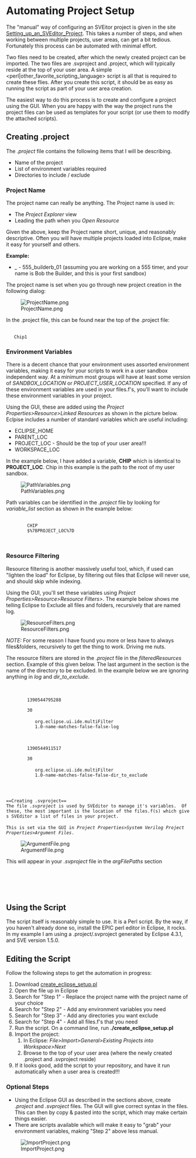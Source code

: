 = Automating Project Setup = 
The "manual" way of configuring an SVEitor project is given in the site [[Setting_up_an_SVEditor_Project]].  This takes a number of steps, and when working between multiple projects, user areas, can get a bit tedious.  Fortunately this process can be automated with minimal effort.

Two files need to be created, after which the newly created project can be imported.  The two files are .svproject and .project, which will typically reside at the top of your user area.  A simple <perl|other_favorite_scripting_language> script is all that is required to create these flies.  After you create this script, it should be as easy as running the script as part of your user area creation.

The easiest way to do this process is to create and configure a project using the GUI.  When you are happy with the way the project runs the project files can be used as templates for your script (or use them to modify the attached scripts).  

== Creating .project ==
The ''.project'' file contains the following items that I will be describing.
* Name of the project
* List of environment variables required
* Directories to include / exclude

=== Project Name ===
The project name can really be anything.  The Project name is used in: 
* The ''Project Explorer'' view
* Leading the path when you ''Open Resource''

Given the above, keep the Project name short,  unique, and reasonably descriptive.  Often you will have multiple projects loaded into Eclipse, make it easy for yourself and others.

'''Example:'''
* ''<chip_codename>_<user_sandbox>'' - 555_builderb_01 (assuming you are working on a 555 timer, and your name is Bob the Builder, and this is your first sandbox)  

The project name is set when you go through new project creation in the following dialog:

[[Image:ProjectName.png]]

In the .project file, this can be found near the top of the .project file:

 <projectDescription>
    <name>Chip1</name>

=== Environment Variables ===
There is a decent chance that your environment uses assorted environment variables, making it easy for your scripts to work in a user sandbox independent way.  At a minimum most groups will have at least some version of ''SANDBOX_LOCATION'' or ''PROJECT_USER_LOCATION'' specified.  If any of these environment variables are used in your files.f's, you'll want to include these environment variables in your project.  

Using the GUI, these are added using the ''Project Properties>Resource>Linked Resources'' as shown in the picture below.  Eclpise includes a number of standard variables which are useful including:
* ECLIPSE_HOME
* PARENT_LOC
* PROJECT_LOC - Should be the top of your user area!!!
* WORKSPACE_LOC  

In the example below, I have added a variable, '''CHIP''' which is identical to '''PROJECT_LOC'''.  Chip in this example is the path to the root of my user sandbox.

[[Image:PathVariables.png]]

Path variables can be identified in the ''.project'' file by looking for ''variable_list'' section as shown in the example below:
    <variableList>
      <variable>
         <name>CHIP</name>
         <value>$%7BPROJECT_LOC%7D</value>
      </variable>
   </variableList>


=== Resource Filtering ===
Resource filtering is another massively useful tool, which, if used can "lighten the load" for Eclipse, by filtering out files that Eclipse will never use, and should skip while indexing.

Using the GUI, you'll set these variables using ''Project Properties>Resource>Resource Filters>''.  The example below shows me telling Eclipse to Exclude all files and folders, recursively that are named log.

[[Image:ResourceFilters.png]]

''NOTE:'' For some reason I have found you more or less have to always files&folders, recursively to get the thing to work.  Driving me nuts.

The resource filters are stored in the ''.project'' file in the ''filteredResources'' section.  Example of this given below.  The last argument in the ''<arguments>'' section is the name of the directory to be excluded.  In the example below we are ignoring anything in ''log'' and ''dir_to_exclude''.
   <filteredResources>
      <filter>
         <id>1390544795288</id>
         <name></name>
         <type>30</type>
         <matcher>
            <id>org.eclipse.ui.ide.multiFilter</id>
            <arguments>1.0-name-matches-false-false-log</arguments>
         </matcher>
      </filter>
      <filter>
         <id>1390544911517</id>
         <name></name>
         <type>30</type>
         <matcher>
            <id>org.eclipse.ui.ide.multiFilter</id>
            <arguments>1.0-name-matches-false-false-dir_to_exclude</arguments>
         </matcher>
      </filter>
   </filteredResources>

 ==Creating .svproject==
 The file ''.svproject'' is used by SVEditor to manage it's variables.  Of these, the most important is the location of the files.f(s) which gives SVEditor a list of files in your project.
 
 This is set via the GUI in ''Project Properties>System Verilog Project Properties>Argument Files''.  
 
[[Image:ArgumentFile.png]]

This will appear in your ''.svproject'' file in the ''argFilePaths'' section
   <argFilePaths>
      <argFilePath path="${project_loc}/sim/files.f"/>
   </argFilePaths>
   
==Using the Script==
The script itself is reasonably simple to use.  It is a Perl script.  By the way, if you haven't already done so, install the EPIC perl editor in Eclipse, it rocks.  In my example I am using a .project/.svproject generated by Eclipse 4.3.1, and SVE version 1.5.0.

== Editing the Script ==

Follow the following steps to get the automation in progress:

# Download [[create_eclipse_setup.pl]]
# Open the file up in Eclipse
# Search for "Step 1" - Replace the project name with the project name of your choice
# Search for "Step 2" - Add any environment variables you need
# Search for "Step 3" - Add any directories you want exclude
# Search for "Step 4" - Add all files.f's that you need
# Run the script.  On a command line, run '''./create_eclipse_setup.pl'''
# Import the project:
## In Eclipse: ''File>Import>General>Existing Projects into Workspace>Next'' 
## Browse to the top of your user area (where the newly created .project and .svproject reside)
# If it looks good, add the script to your repository, and have it run automatically when a user area is created!!!

=== Optional Steps===
* Using the Eclipse GUI as described in the sections above, create ''.project'' and ''.svproject'' files.  The GUI will give correct syntax in the files.  This can then by copy & pasted into the script, which may make certain things easier.
* There are scripts available which will make it easy to "grab" your environment variables, making "Step 2" above less manual.
 

[[Image:ImportProject.png]]

